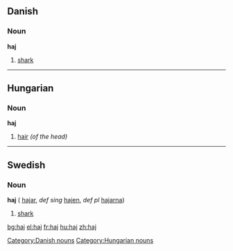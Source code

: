 ==Danish==
===Noun===
'''haj'''

#[[shark]]


----

==Hungarian==
===Noun===
'''haj'''

#[[hair]] ''(of the head)''


----

==Swedish==
===Noun===
'''haj''' {{c}} ({{p}} [[hajar]], ''def sing'' [[hajen]], ''def pl'' [[hajarna]])

# [[shark]]

[[Category:Danish nouns]]
[[Category:Hungarian nouns]]

[[bg:haj]]
[[el:haj]]
[[fr:haj]]
[[hu:haj]]
[[zh:haj]]
